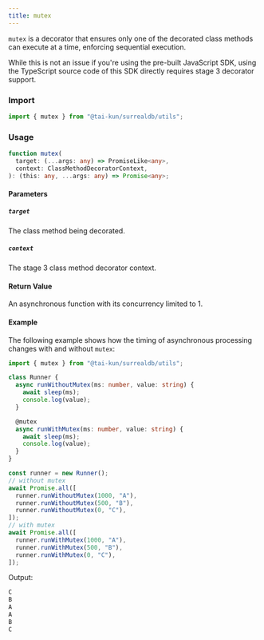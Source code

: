 ```yaml
---
title: mutex
---
```



`mutex` is a decorator that ensures only one of the decorated class methods can execute at a time, enforcing sequential execution.

<Aside type="caution">
  While this is not an issue if you're using the pre-built JavaScript SDK, using the TypeScript source code of this SDK directly requires stage 3 decorator support.
</Aside>

### Import

```ts
import { mutex } from "@tai-kun/surrealdb/utils";
```

### Usage

```ts
function mutex(
  target: (...args: any) => PromiseLike<any>,
  context: ClassMethodDecoratorContext,
): (this: any, ...args: any) => Promise<any>;
```

#### Parameters

##### `target`

The class method being decorated.

##### `context`

The stage 3 class method decorator context.

#### Return Value

An asynchronous function with its concurrency limited to 1.

#### Example

The following example shows how the timing of asynchronous processing changes with and without `mutex`:

```ts
import { mutex } from "@tai-kun/surrealdb/utils";

class Runner {
  async runWithoutMutex(ms: number, value: string) {
    await sleep(ms);
    console.log(value);
  }

  @mutex
  async runWithMutex(ms: number, value: string) {
    await sleep(ms);
    console.log(value);
  }
}

const runner = new Runner();
// without mutex
await Promise.all([
  runner.runWithoutMutex(1000, "A"),
  runner.runWithoutMutex(500, "B"),
  runner.runWithoutMutex(0, "C"),
]);
// with mutex
await Promise.all([
  runner.runWithMutex(1000, "A"),
  runner.runWithMutex(500, "B"),
  runner.runWithMutex(0, "C"),
]);
```

Output:

```js
C
B
A
A
B
C
```